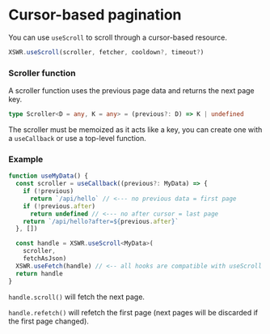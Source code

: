 # Cursor-based pagination

You can use `useScroll` to scroll through a cursor-based resource.

```typescript
XSWR.useScroll(scroller, fetcher, cooldown?, timeout?)
```

### Scroller function

A scroller function uses the previous page data and returns the next page key.

```typescript
type Scroller<D = any, K = any> = (previous?: D) => K | undefined
```

The scroller must be memoized as it acts like a key, you can create one with a `useCallback` or use a top-level function.

### Example

```typescript
function useMyData() {
  const scroller = useCallback((previous?: MyData) => {
    if (!previous)
      return `/api/hello` // <--- no previous data = first page
    if (!previous.after)
      return undefined // <--- no after cursor = last page
    return `/api/hello?after=${previous.after}`
  }, [])

  const handle = XSWR.useScroll<MyData>(
    scroller, 
    fetchAsJson)
  XSWR.useFetch(handle) // <-- all hooks are compatible with useScroll
  return handle
}
```

`handle.scroll()` will fetch the next page.

`handle.refetch()` will refetch the first page (next pages will be discarded if the first page changed).